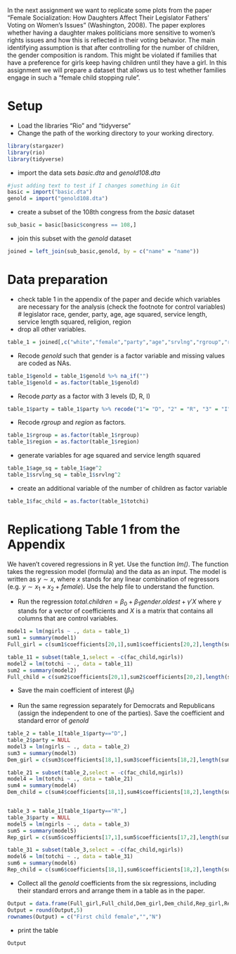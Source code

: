 
In the next assignment we want to replicate some plots from the paper "Female Socialization: How Daughters Affect Their Legislator Fathers' Voting on Women's Issues" (Washington, 2008). The paper explores whether having a daughter makes politicians more sensitive to women's rights issues and how this is reflected in their voting behavior. The main identifying assumption is that after controlling for the number of children, the gender composition is random. This might be violated if families that have a preference for girls keep having children until they have a girl. In this assignment we will prepare a dataset that allows us to test whether families engage in such a "female child stopping rule".


# Setup

* Load the libraries "Rio" and "tidyverse"
* Change the path of the working directory to your working directory.

```{r, message=FALSE}
library(stargazer)
library(rio)
library(tidyverse)
```

* import the data sets *basic.dta* and *genold108.dta*
```{r, message=FALSE}
#just adding text to test if I changes something in Git
basic = import("basic.dta")
genold = import("genold108.dta")
```
* create a subset of the 108th congress from the *basic* dataset
```{r, message=FALSE}
sub_basic = basic[basic$congress == 108,]

```
* join this subset with the *genold* dataset
```{r, message=FALSE}
joined = left_join(sub_basic,genold, by = c("name" = "name"))
```

# Data preparation

* check table 1 in the appendix of the paper and decide which variables are necessary for the analysis (check the footnote for control variables)
# legislator race, gender, party, age, age squared, service length, service length squared, religion, region
* drop all other variables.
```{r, message=FALSE}
table_1 = joined[,c("white","female","party","age","srvlng","rgroup","region","genold","ngirls","totchi")]
```
* Recode *genold* such that gender is a factor variable and missing values are coded as NAs.
```{r, message=FALSE}
table_1$genold = table_1$genold %>% na_if("")
table_1$genold = as.factor(table_1$genold)
```
* Recode *party* as a factor with 3 levels (D, R, I)
```{r, message=FALSE}
table_1$party = table_1$party %>% recode("1"= "D", "2" = "R", "3" = "I")
```
* Recode *rgroup* and *region* as factors.
```{r, message=FALSE}
table_1$rgroup = as.factor(table_1$rgroup)
table_1$region = as.factor(table_1$region)
```
* generate variables for age squared and service length squared
```{r, message=FALSE}
table_1$age_sq = table_1$age^2
table_1$srvlng_sq = table_1$srvlng^2
```
* create an additional variable of the number of children as factor variable
```{r, message=FALSE}
table_1$fac_child = as.factor(table_1$totchi)
```

# Replicationg Table 1 from the Appendix

We haven't covered regressions in R yet. Use the function *lm()*. The function takes the regression model (formula) and the data as an input. The model is written as $y \sim x$, where $x$ stands for any linear combination of regressors (e.g. $y \sim x_1 + x_2 + female$). Use the help file to understand the function.

* Run the regression $total.children = \beta_0 + \beta_1 gender.oldest + \gamma'X$ where $\gamma$ stands for a vector of coefficients and $X$ is a matrix that contains all columns that are control variables.\footnote{This is just a short notation instead of writing the full model with all control variables $totchi = \beta_0 + \beta_1 genold + \gamma_1 age + \gamma_2 age^2 + \gamma_3 Democrat + ... + \epsilon$ which quickly gets out of hand for large models.}
```{r, message=FALSE}
model1 = lm(ngirls ~ ., data = table_1)
sum1 = summary(model1)
Full_girl = c(sum1$coefficients[20,1],sum1$coefficients[20,2],length(sum1$residuals))

table_11 = subset(table_1,select = -c(fac_child,ngirls))
model2 = lm(totchi ~ ., data = table_11)
sum2 = summary(model2)
Full_child = c(sum2$coefficients[20,1],sum2$coefficients[20,2],length(sum2$residuals))
```
* Save the main coefficient of interest ($\beta_1$)

* Run the same regression separately for Democrats and Republicans (assign the independent to one of the parties). Save the coefficient and standard error of *genold*
```{r, message=FALSE}
table_2 = table_1[table_1$party=="D",]
table_2$party = NULL
model3 = lm(ngirls ~ ., data = table_2)
sum3 = summary(model3)
Dem_girl = c(sum3$coefficients[18,1],sum3$coefficients[18,2],length(sum3$residuals))

table_21 = subset(table_2,select = -c(fac_child,ngirls))
model4 = lm(totchi ~ ., data = table_21)
sum4 = summary(model4)
Dem_child = c(sum4$coefficients[18,1],sum4$coefficients[18,2],length(sum4$residuals))


table_3 = table_1[table_1$party=="R",]
table_3$party = NULL
model5 = lm(ngirls ~ ., data = table_3)
sum5 = summary(model5)
Rep_girl = c(sum5$coefficients[17,1],sum5$coefficients[17,2],length(sum5$residuals))

table_31 = subset(table_3,select = -c(fac_child,ngirls))
model6 = lm(totchi ~ ., data = table_31)
sum6 = summary(model6)
Rep_child = c(sum6$coefficients[18,1],sum6$coefficients[18,2],length(sum6$residuals))
```
* Collect all the *genold* coefficients from the six regressions, including their standard errors and arrange them in a table as in the paper.
```{r, message=FALSE}
Output = data.frame(Full_girl,Full_child,Dem_girl,Dem_child,Rep_girl,Rep_child)
Output = round(Output,5)
rownames(Output) = c("First child female","","N")
```
* print the table
```{r}
Output
```


